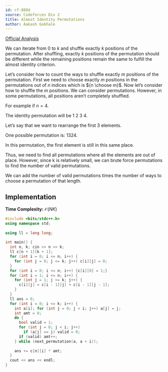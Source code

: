 ```yaml
---
id: cf-888d
source: Codeforces Div 2
title: Almost Identity Permutations
author: Aakash Gokhale
---
```


[Official Analysis](https://codeforces.com/blog/entry/55701)

We can iterate from $0$ to $k$ and shuffle exactly $k$ positions of the permutation. After shuffling, exactly $k$ positions of the permutation should be different while the remaining positions remain the same to fulfill the almost identity criterion.

Let’s consider how to count the ways to shuffle exactly $m$ positions of the permutation. First we need to choose exactly $m$ positions in the permutations out of $n$ indices which is ${n \choose m}$. Now let’s consider how to shuffle the $m$ positions. We can consider permutations. However, in some permutations, all positions aren’t completely shuffled.

For example if $n = 4$.

The identity permutation will be $1$ $2$ $3$ $4$.

Let’s say that we want to rearrange the first 3 elements.

One possible permutation is: $1 3 2 4$.

In this permutation, the first element is still in this same place.

Thus, we need to find all permutations where all the elements are out of place. However, since k is relatively small, we can brute force permutations to find the number of valid permutations.

We can add the number of valid permutations times the number of ways to choose a permutation of that length.

## Implementation

**Time Complexity:** $\mathcal{O}(NK)$

<LanguageSection>

<CPPSection>


```cpp
#include <bits/stdc++.h>
using namespace std;
 
using ll = long long;
 
int main() {
  int n, k; cin >> n >> k;
  ll c[n + 1][k + 1];
  for (int i = 0; i <= n; i++) {
    for (int j = 0; j <= k; j++) c[i][j] = 0;
  }
  for (int i = 0; i <= n; i++) {c[i][0] = 1;}
  for (int i = 1; i <= n; i++) {
    for (int j = 1; j <= k; j++) {
      c[i][j] = c[i - 1][j] + c[i - 1][j - 1];
    }
  }
  ll ans = 0;
  for (int i = 0; i <= k; i++) {
    int a[i]; for (int j = 0; j < i; j++) a[j] = j;
    int amt = 0;
    do {
      bool valid = 1;
      for (int j = 0; j < i; j++)
        if (a[j] == j) valid = 0;
      if (valid) amt++;
    } while (next_permutation(a, a + i));
 
    ans += c[n][i] * amt;
  }
  cout << ans << endl;
}
```

</CPPSection>
</LanguageSection>
